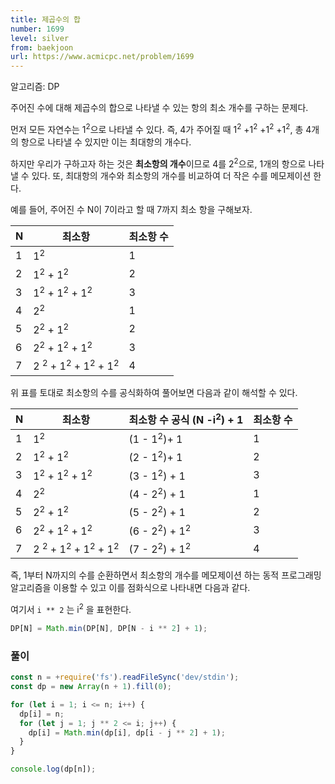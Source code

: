```yaml
---
title: 제곱수의 합
number: 1699
level: silver
from: baekjoon
url: https://www.acmicpc.net/problem/1699
---
```


알고리즘: DP

주어진 수에 대해 제곱수의 합으로 나타낼 수 있는 항의 최소 개수를 구하는 문제다.

먼저 모든 자연수는 1<sup>2</sup>으로 나타낼 수 있다. 즉, 4가 주어질 때 1<sup>2</sup> +1<sup>2</sup> +1<sup>2</sup> +1<sup>2</sup>, 총 4개의 항으로 나타낼 수 있지만 이는 최대항의 개수다.

하지만 우리가 구하고자 하는 것은 **최소항의 개수**이므로 4를 2<sup>2</sup>으로, 1개의 항으로 나타낼 수 있다.
또, 최대항의 개수와 최소항의 개수를 비교하여 더 작은 수를 메모제이션 한다.

예를 들어, 주어진 수 N이 7이라고 할 때 7까지 최소 항을 구해보자.

| N   | 최소항                                                         | 최소항 수 |
| --- | -------------------------------------------------------------- | --------- |
| 1   | 1<sup>2</sup>                                                  | 1         |
| 2   | 1<sup>2</sup> + 1<sup>2</sup>                                  | 2         |
| 3   | 1<sup>2</sup> + 1<sup>2</sup> + 1<sup>2</sup>                  | 3         |
| 4   | 2<sup>2</sup>                                                  | 1         |
| 5   | 2<sup>2</sup> + 1<sup>2</sup>                                  | 2         |
| 6   | 2<sup>2</sup> + 1<sup>2</sup> + 1<sup>2</sup>                  | 3         |
| 7   | 2 <sup>2</sup> + 1<sup>2</sup> + 1<sup>2</sup> + 1<sup>2</sup> | 4         |

위 표를 토대로 최소항의 수를 공식화하여 풀어보면 다음과 같이 해석할 수 있다.

| N   | 최소항                                                         | 최소항 수 공식 (N -i<sup>2</sup>) + 1 | 최소항 수 |
| --- | -------------------------------------------------------------- | ------------------------------------- | --------- |
| 1   | 1<sup>2</sup>                                                  | (1 - 1<sup>2</sup>)+ 1                | 1         |
| 2   | 1<sup>2</sup> + 1<sup>2</sup>                                  | (2 - 1<sup>2</sup>)+ 1                | 2         |
| 3   | 1<sup>2</sup> + 1<sup>2</sup> + 1<sup>2</sup>                  | (3 - 1<sup>2</sup>) + 1               | 3         |
| 4   | 2<sup>2</sup>                                                  | (4 - 2<sup>2</sup>) + 1               | 1         |
| 5   | 2<sup>2</sup> + 1<sup>2</sup>                                  | (5 - 2<sup>2</sup>) + 1               | 2         |
| 6   | 2<sup>2</sup> + 1<sup>2</sup> + 1<sup>2</sup>                  | (6 - 2<sup>2</sup>) + 1<sup>2</sup>   | 3         |
| 7   | 2 <sup>2</sup> + 1<sup>2</sup> + 1<sup>2</sup> + 1<sup>2</sup> | (7 - 2<sup>2</sup>) + 1<sup>2</sup>   | 4         |

즉, 1부터 N까지의 수를 순환하면서 최소항의 개수를 메모제이션 하는 동적 프로그래밍 알고리즘을 이용할 수 있고 이를 점화식으로 나타내면 다음과 같다.

여기서 `i ** 2` 는 i<sup>2</sup> 을 표현한다.

```jsx
DP[N] = Math.min(DP[N], DP[N - i ** 2] + 1);
```

### 풀이

```js
const n = +require('fs').readFileSync('dev/stdin');
const dp = new Array(n + 1).fill(0);

for (let i = 1; i <= n; i++) {
  dp[i] = n;
  for (let j = 1; j ** 2 <= i; j++) {
    dp[i] = Math.min(dp[i], dp[i - j ** 2] + 1);
  }
}

console.log(dp[n]);
```
